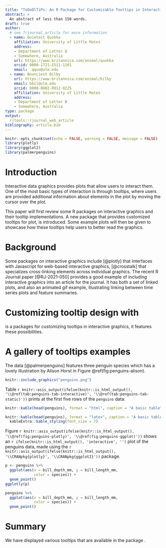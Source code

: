 ```yaml
---
title: "ToOoOlTiPs: An R Package for Customizable Tooltips in Interactive Graphics"
abstract: >
  An abstract of less than 150 words.
draft: true
author:  
  # see ?rjournal_article for more information
  - name: Quietest Quokka
    affiliation: University of Little Mates
    address:
    - Department of Letter Q
    - Somewhere, Australia
    url: https://www.britannica.com/animal/quokka
    orcid: 0000-1721-1511-1101
    email:  qquo@ulm.edu
  - name: Bounciest Bilby
    url: https://www.britannica.com/animal/bilby
    email: bbil@ulm.edu
    orcid: 0000-0002-0912-0225
    affiliation: University of Little Mates
    address:
    - Department of Letter B
    - Somewhere, Australia
type: package
output: 
  rjtools::rjournal_web_article
bibliography: article.bib
---
```


```r
knitr::opts_chunk$set(echo = FALSE, warning = FALSE, message = FALSE)
library(plotly)
library(ggplot2)
library(palmerpenguins)
```

# Introduction

Interactive data graphics provides plots that allow users to interact them. One of the most basic types of interaction is through tooltips, where users are provided additional information about elements in the plot by moving the cursor over the plot.

This paper will first review some R packages on interactive graphics and their tooltip implementations. A new package \CRANpkg{ToOoOlTiPs} that provides customized tooltips for plot, is introduced. Some example plots will then be given to showcase how these tooltips help users to better read the graphics. 

# Background

Some packages on interactive graphics include \CRANpkg{plotly} [@plotly] that interfaces with Javascript for web-based interactive graphics, \CRANpkg{crosstalk} [@crosstalk] that specializes cross-linking elements across individual graphics.  The recent R Journal paper \CRANpkg{tsibbletalk} [@RJ-2021-050] provides a good example of including interactive graphics into an article for the journal. It has both a set of linked plots, and also an animated gif example, illustrating linking between time series plots and feature summaries.

# Customizing tooltip design with \pkg{ToOoOlTiPs}

\pkg{ToOoOlTiPs} is a packages for customizing tooltips in interactive graphics, it features these possibilities.

# A gallery of tooltips examples

The \CRANpkg{palmerpenguins} data [@palmerpenguins]  features three penguin species which has a lovely illustration by Alison Horst in Figure \@ref(fig:penguins-alison). 

```r
knitr::include_graphics("penguins.png")
```

Table `r knitr::asis_output(ifelse(knitr::is_html_output(), '\\@ref(tab:penguins-tab-interactive)', '\\@ref(tab:penguins-tab-static)'))` prints at the first five rows of the `penguins` data:

```r
knitr::kable(head(penguins), format = "html", caption = "A basic table")
```

```r
knitr::kable(head(penguins), format = "latex", caption = "A basic table") %>% 
  kableExtra::kable_styling(font_size = 7)
```   

Figure `r knitr::asis_output(ifelse(knitr::is_html_output(), '\\@ref(fig:penguins-plotly)', '\\@ref(fig:penguins-ggplot)'))` shows an `r ifelse(knitr::is_html_output(), 'interactive', '')` plot of the penguins data, made using the `r knitr::asis_output(ifelse(knitr::is_html_output(), '\\CRANpkg{plotly}', '\\CRANpkg{ggplot2}'))` package. 

```r
p <- penguins %>% 
  ggplot(aes(x = bill_depth_mm, y = bill_length_mm, 
             color = species)) + 
  geom_point()
ggplotly(p)
```

```r
penguins %>% 
  ggplot(aes(x = bill_depth_mm, y = bill_length_mm, 
             color = species)) + 
  geom_point()
```

# Summary

We have displayed various tooltips that are available in the package \pkg{ToOoOlTiPs}. 
